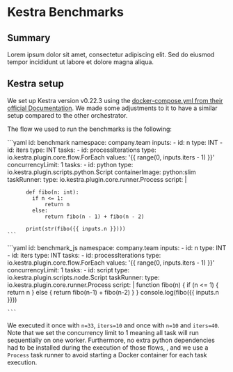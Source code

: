 

# Kestra Benchmarks

## Summary

Lorem ipsum dolor sit amet, consectetur adipiscing elit. Sed do eiusmod tempor incididunt ut labore et dolore magna aliqua.

## Kestra setup

We set up Kestra version v0.22.3 using the [docker-compose.yml from their official Documentation](https://kestra.io/docs/installation/docker-compose). We made some adjustments to it to have a similar setup compared to the other orchestrator.

The flow we used to run the benchmarks is the following:

<Tabs>
  <TabItem value="python" label="Python">
    ```yaml
id: benchmark
namespace: company.team
inputs:
 - id: n
   type: INT
 - id: iters
   type: INT
tasks:
  - id: processIterations
    type: io.kestra.plugin.core.flow.ForEach
    values: '{{ range(0, inputs.iters - 1) }}'
    concurrencyLimit: 1
    tasks:
      - id: python
        type: io.kestra.plugin.scripts.python.Script
        containerImage: python:slim
        taskRunner:
          type: io.kestra.plugin.core.runner.Process
        script: |

          def fibo(n: int):
            if n <= 1:
                return n
            else:
                return fibo(n - 1) + fibo(n - 2)

          print(str(fibo({{ inputs.n }})))
    ```
  </TabItem>
  <TabItem value="js" label="JavaScript">
    ```yaml
id: benchmark_js
namespace: company.team
inputs:
 - id: n
   type: INT
 - id: iters
   type: INT
tasks:
  - id: processIterations
    type: io.kestra.plugin.core.flow.ForEach
    values: '{{ range(0, inputs.iters - 1) }}'
    concurrencyLimit: 1
    tasks:
      - id: script
        type: io.kestra.plugin.scripts.node.Script
        taskRunner:
          type: io.kestra.plugin.core.runner.Process
        script: |
            function fibo(n) {
              if (n <= 1) {
                return n
              } else {
                return fibo(n-1) + fibo(n-2)
              }
            }
            console.log(fibo({{ inputs.n }}))

    ```
  </TabItem>
</Tabs>

We executed it once with `n=33`, `iters=10` and once with `n=10` and `iters=40`. Note that we set the concurrency limit to 1 meaning all task will run sequentially on one worker. Furthermore, no extra python dependencies had to be installed during the execution of those flows, , and we use a `Process` task runner to avoid starting a Docker container for each task execution.

<EngineBenchmarks engine="kestra" />
